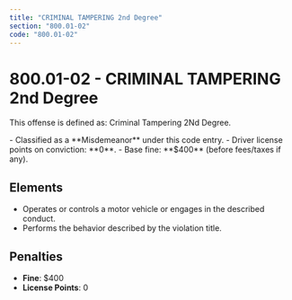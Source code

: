 ```yaml
---
title: "CRIMINAL TAMPERING 2nd Degree"
section: "800.01-02"
code: "800.01-02"
---
```





# 800.01-02 - CRIMINAL TAMPERING 2nd Degree

This offense is defined as: Criminal Tampering 2Nd Degree.

<Aside type="caution" title="Charge Type: Misdemeanor">
- Classified as a **Misdemeanor** under this code entry.
- Driver license points on conviction: **0**.
- Base fine: **$400** (before fees/taxes if any).
</Aside>

## Elements
- Operates or controls a motor vehicle or engages in the described conduct.
- Performs the behavior described by the violation title.

## Penalties
- **Fine**: $400
- **License Points**: 0
